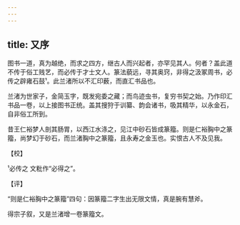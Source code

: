 ```yaml
---
---
---
```

title: 又序
---







图书一道，真为越绝，而求之四方，继古人而兴起者，亦罕见其人。何者？盖此道不传于俗工贱艺，而必传于才士文人。篆法藐远，寻其奥窍，非得之汲冢周书，必传之辟雍石鼓¹。此兰渚所以不汇印薮，而直汇书品也。

兰渚为世家子，金简玉字，既发宛委之藏；而鸟迹虫书，复穷书契之始。乃作印汇书品一卷，以上接图书正统。盖其搜狩于训纂、韵会诸书，吸其精华，以永金石，自非俗工所到。

昔王仁裕梦人剖其肠胃，以西江水涤之，见江中砂石皆成篆籀。则是仁裕胸中之篆籀，尚梦幻于砂石，而兰渚胸中之篆籀，且永寿之金玉也。实恨古人不及见我。

【校】

¹必传之 文粃作“必得之”。

【评】

“则是仁裕胸中之篆籀”四句：因篆籀二字生出无限文情，真是腕有慧斧。

得宗子叙，又是兰渚增一卷篆籀文。